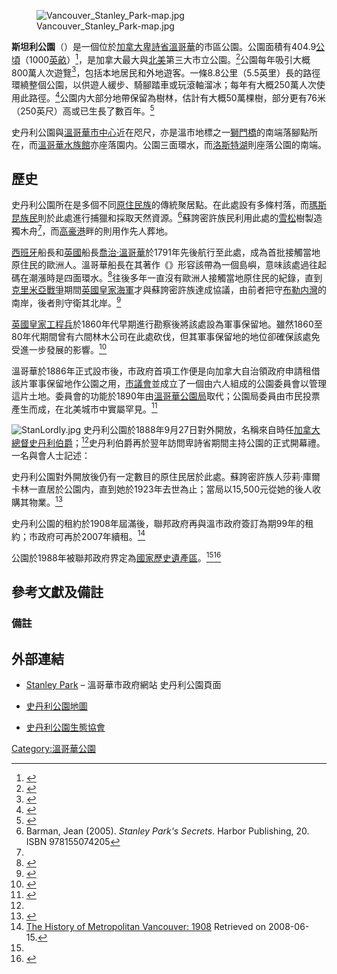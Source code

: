 {{Infobox park
| name = 史丹利公園<br>{{lang|en|Stanley Park}}
| image = Stanley Park Labeled Aerial Map.png
| image size = 275px
| caption = 史丹利公園鳥瞰圖
| type = 市立公園
| location = [[加拿大|加拿大]][[卑詩省|卑詩省]][[溫哥華|溫哥華]]
| size = {{convert|404.9|ha|sqmi}}<ref name=size/>
| opened = 1888年
| operator = [[溫哥華公園及康樂局|溫哥華公園及康樂局]]
| visitors = 全年800萬人次<ref name=vpb/>
| status = 全年開放
}}
[[File:Vancouver_Stanley_Park-map.jpg|thumb]]

'''斯坦利公園'''（{{lang-en|Stanley Park}}）是一個位於[[加拿大|加拿大]][[卑詩省|卑詩省]][[溫哥華|溫哥華]]的市區公園。公園面積有404.9[[公頃|公頃]]（1000[[英畝|英畝]]）<ref name=size>{{cite book| last =Steele| first =R. Mike| title =The Vancouver Board of Parks and Recreation: The First 100 Years| publisher = Vancouver Board of Parks and Recreation| date =1988| location =| pages =3}}</ref>，是加拿大最大與[[北美|北美]]第三大市立公園。<ref>{{cite web| last =Foss| first =Lindsay| title =A Walk through Stanley Park| work =Travel| publisher =Canadian Geographic| url =http://www.canadiangeographic.ca/travel/tourism/explorer/ja04/default.asp| accessdate =2006-12-10| archive-date =2007-06-20| archive-url =https://archive.today/20070620013121/http://www.canadiangeographic.ca/travel/tourism/explorer/ja04/default.asp}}</ref>公園每年吸引大概800萬人次遊覽<ref name=vpb>{{cite web| title =Stanley Park history| publisher =溫哥華市政府| url =http://vancouver.ca/parks-recreation-culture/stanley-park-history.aspx/ja04/default.asp| date =2013-06-12| accessdate =2013-07-14| archive-date =2019-05-16| archive-url =https://web.archive.org/web/20190516222215/https://vancouver.ca/parks-recreation-culture/stanley-park-history.aspx/ja04/default.asp| dead-url =yes}}</ref>，包括本地居民和外地遊客。一條8.8公里（5.5英里）長的路徑環繞整個公園，以供遊人緩步、騎腳踏車或玩滾軸溜冰；每年有大概250萬人次使用此路徑。<ref>{{cite web| title = Seawall getting face-lift| publisher = Globe and Mail| date = 21 February 2004| url = http://evalu8.org/staticpage?page=review&siteid=6915| accessdate = 2006-12-16| archive-url = https://web.archive.org/web/20061014122742/http://www.evalu8.org/staticpage?page=review&siteid=6915| archive-date = 2006-10-14| dead-url = yes}}</ref>公園内大部分地帶保留為樹林，估計有大概50萬棵樹，部分更有76米（250英尺）高或已生長了數百年。<ref>{{cite book| last =Parkinson | first =Alison| coauthors =Terry Taylor, Vancouver Natural History Society|title =Wilderness on the Doorstep: Discovering Nature in Stanley Park| publisher =Harbor Publishing| date =2006| location =Vancouver| pages =54, 52| id = ISBN 978-1-55017-386-4}}</ref>

史丹利公園與[[溫哥華市中心|溫哥華市中心]]近在咫尺，亦是溫市地標之一[[獅門橋|獅門橋]]的南端落腳點所在，而[[溫哥華水族館|溫哥華水族館]]亦座落園内。公園三面環水，而[[洛斯特湖|洛斯特湖]]則座落公園的南端。

==歷史==
史丹利公園所在是多個不同[[加拿大原住民|原住民族]]的傳統聚居點。{{tsl|en|Squamish|蘇誇密許族民}}在此處設有多條村落，而[[瑪斯昆族國|瑪斯昆族民]]則於此處進行捕獵和採取天然資源。<ref name=Barman20>Barman, Jean (2005). ''Stanley Park's Secrets''. Harbor Publishing, 20. ISBN 978155074205</ref>蘇誇密許族民利用此處的[[雪松|雪松]]樹製造獨木舟<ref name=Barman20/>，而[[高豪港|高豪港]]畔的{{tsl|en|Deadman's Island (Vancouver)|死人島 (溫哥華)|死人島}}則用作先人葬地。

[[西班牙|西班牙]]船長{{tsl|en|José María Narváez|何塞·瑪麗亞·納瓦埃斯}}和[[英國|英國]]船長[[喬治·溫哥華|喬治·溫哥華]]於1791年先後航行至此處，成為首批接觸當地原住民的歐洲人。溫哥華船長在其著作《{{lang|en|A Voyage of Discovery}}》形容該帶為一個島嶼，意味該處過往起碼在潮漲時是四面環水。<ref>{{cite book| last =Nicol| first =Eric | title =Vancouver| publisher =Doubleday| year =1970| location =Toronto| pages =13}}</ref>往後多年一直沒有歐洲人接觸當地原住民的紀錄，直到[[克里米亞戰爭|克里米亞戰爭]]期間[[英國皇家海軍|英國皇家海軍]]才與蘇誇密許族達成協議，由前者把守[[布勒内灣|布勒内灣]]的南岸，後者則守衛其北岸。<ref>{{cite book| last =Nicol| first =Eric | title =Vancouver| publisher =Doubleday| year =1970| location =Toronto| pages =15–16}}</ref>

[[皇家工兵部队|英國皇家工程兵]]於1860年代早期進行勘察後將該處設為軍事保留地。雖然1860至80年代期間曾有六間林木公司在此處砍伐，但其軍事保留地的地位卻確保該處免受進一步發展的影響。<ref>{{cite web |title=Forest – Monument Trees |work=Stanley Park Nature |publisher=Vancouver Park Board |url=http://www.city.vancouver.bc.ca/parks/parks/stanley/nature.htm |accessdate=2006-12-20 |deadurl=yes |archiveurl=https://web.archive.org/web/20070930171025/http://www.city.vancouver.bc.ca/parks/parks/stanley/nature.htm |archivedate=2007-09-30 }}</ref>

溫哥華於1886年正式設市後，市政府首項工作便是向加拿大自治領政府申請租借該片軍事保留地作公園之用，[[溫哥華市議會|市議會]]並成立了一個由六人組成的公園委員會以管理這片土地。委員會的功能於1890年由[[溫哥華公園及康樂局|溫哥華公園局]]取代；公園局委員由市民投票產生而成，在北美城市中實屬罕見。<ref>{{cite book| last =Steele| first =R. Mike| title =The Vancouver Board of Parks and Recreation: The First 100 Years| publisher = Vancouver Board of Parks and Recreation| year =1988| location =| pages =1}}</ref>

[[File:StanLordly.jpg|thumb]] 
史丹利公園於1888年9月27日對外開放，名稱來自時任[[加拿大總督|加拿大總督]][[弗雷德里克·斯坦利，第十六代德比伯爵|史丹利伯爵]]；<ref name=vpb/>史丹利伯爵再於翌年訪問卑詩省期間主持公園的正式開幕禮。一名與會人士記述：
<blockquote>{{cquote|史丹利伯爵將他的手臂伸進天堂，仿彿擁抱著整個佔地1000英畝的原始森林，並將之奉獻給所有人民，不分膚色、信仰和習俗。（他言道：）『我將此處定名為史丹利公園。』<ref>{{cite book| last =Davis| first =Chuck| coauthors =Heather Conn| title =The Greater Vancouver Book: An Urban Encyclopedia| publisher =Linkman Press| year =1997| location =Surrey, BC| pages =52| url =http://www.discovervancouver.com/GVB/stanley-park.asp| isbn =1-896846-00-9| deadurl =yes| archiveurl =https://web.archive.org/web/20090620011420/http://www.discovervancouver.com/GVB/stanley-park.asp| archivedate =2009-06-20}}</ref>{{noteTag|name=Rogge|1=原文為：「Lord Stanley threw his arms to the heavens, as though embracing within them the whole of one thousand acres of primeval forest, and dedicated it 'to the use and enjoyment of peoples of all colors, creeds, and customs, for all time. I name thee, Stanley Park.'」}}}}</blockquote>

史丹利公園對外開放後仍有一定數目的原住民居於此處。蘇誇密許族人莎莉·庫爾卡林一直居於公園内，直到她於1923年去世為止；當局以15,500元從她的後人收購其物業。<ref name="CIS">{{cite paper| author = [[加拿大公園管理局|加拿大公園管理局]] / [[溫哥華公園及康樂局|溫哥華公園及康樂局]]| title = Stanley Park: Commemorative Integrity Statement| date = 2002-11-26| url = http://stanleyparkecology.ca/wp-content/uploads/downloads/2012/02/ParksCanada_Commemorative-Integrity-Statement-2002.pdf| format = [[PDF|PDF]]| accessdate = 2013-07-14| archive-date = 2021-01-05| archive-url = https://web.archive.org/web/20210105004038/http://stanleyparkecology.ca/wp-content/uploads/downloads/2012/02/ParksCanada_Commemorative-Integrity-Statement-2002.pdf| dead-url = no}}</ref>

史丹利公園的租約於1908年屆滿後，聯邦政府再與溫市政府簽訂為期99年的租約；市政府可再於2007年續租。<ref>[http://www.vancouverhistory.ca/chronology5.htm The History of Metropolitan Vancouver: 1908] {{Wayback|url=http://www.vancouverhistory.ca/chronology5.htm |date=20210105004045 }} Retrieved on 2008-06-15.</ref>

公園於1988年被聯邦政府界定為[[加拿大國家歷史遺址|國家歷史遺產區]]。<ref name="CIS"/><ref>{{cite web |publisher=Canada's Historic Places |title=Stanley Park National Historic Site of Canada |url=http://www.historicplaces.ca/en/rep-reg/place-lieu.aspx?id=12546 |accessdate=2013-07-14 |deadurl=yes |archiveurl=https://web.archive.org/web/20131218145440/http://www.historicplaces.ca/en/rep-reg/place-lieu.aspx?id=12546 |archivedate=2013-12-18 }}</ref>

==參考文獻及備註==
{{Reflist}}

===備註===
<div class="references-small">
{{NoteFoot}}
</div>

==外部連結==
{{Commons category|Stanley Park, Vancouver|史丹利公園}}
*{{en icon}}[http://vancouver.ca/parks-recreation-culture/stanley-park.aspx Stanley Park] {{Wayback|url=http://vancouver.ca/parks-recreation-culture/stanley-park.aspx |date=20210129112540 }} – 溫哥華市政府網站 史丹利公園頁面
*{{en icon}}[http://vancouver.ca/parks-recreation-culture/printable-map-of-stanley-park.aspx 史丹利公園地圖] {{Wayback|url=http://vancouver.ca/parks-recreation-culture/printable-map-of-stanley-park.aspx |date=20210105204345 }}
*{{en icon}}[http://www.stanleyparkecology.ca/ 史丹利公園生態協會]{{Wayback|url=http://www.stanleyparkecology.ca/ |date=20110227061206 }}

[[Category:溫哥華公園|Category:溫哥華公園]]